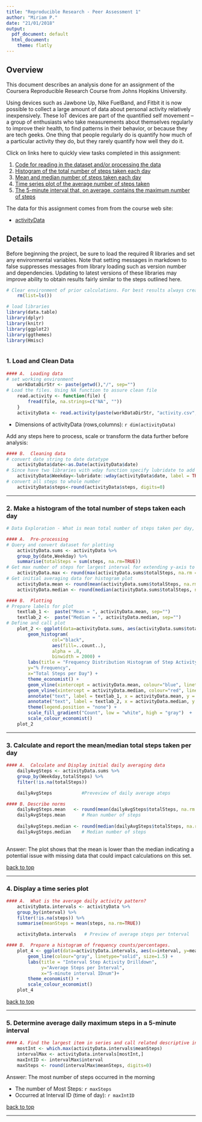 ---
title: "Reproducible Research - Peer Assessment 1"
author: "Miriam P."
date: "21/01/2018"
output:
  pdf_document: default
  html_document:
    theme: flatly
---

## <a name="top"></a>Overview

This document describes an analysis done for an assignment of the Coursera Reproducible Research Course from Johns Hopkins University. 

Using devices such as Jawbone Up, Nike FuelBand, and Fitbit it is now possible to collect a large amount of data about personal activity relatively inexpensively. These IoT devices are part of the quantified self movement – a group of enthusiasts who take measurements about themselves regularly to improve their health, to find patterns in their behavior, or because they are tech geeks. One thing that people regularly do is quantify how much of a particular activity they do, but they rarely quantify how well they do it. 

Click on links here to quickly view tasks completed in this assignment:

1.  [Code for reading in the dataset and/or processing the data](#point1) 
2.  [Histogram of the total number of steps taken each day](#point-2) 
3.  [Mean and median number of steps taken each day](#point-3) 
4.  [Time series plot of the average number of steps taken](#point-4) 
5.  [The 5-minute interval that, on average, contains the maximum number of steps](#point-5) 



The data for this assignment comes from from the course web site:

*   [activityData](https://d396qusza40orc.cloudfront.net/repdata%2Fdata%2Factivity.zip )

## Details

Before beginning the project, be sure to load the required R libraries and set any environmental variables. Note that setting messages in markdown to false 
suppresses messages from library loading such as version number and dependencies.
Updating to latest versions of these libraries may improve ability to obtain
results fairly similar to the steps outlined here.

```{r, echo=TRUE, results='hide', warning=FALSE, error=FALSE, message=FALSE, warning=FALSE}
# Clear environment of prior calculations. For best results always create/use an R project to run this.
    rm(list=ls())
```

```{r, collapse=FALSE, echo=TRUE, results='markup', error=FALSE, message=FALSE, warning=FALSE}
# load libraries
library(data.table)
library(dplyr)
library(knitr)
library(ggplot2)
library(ggthemes)
library(Hmisc)



```

### <a name="point1"></a>1.    Load and Clean Data


```{r, collapse=FALSE, echo=TRUE, results='markup', error=FALSE, message=FALSE, warning=FALSE}
#### A.  Loading data
# set working environment
    workDataDirStr <- paste(getwd(),"/", sep="")
# Load the files. Using NA function to assure clean file
    read.activity <- function(file) {
        fread(file, na.strings=c("NA", ""))
    } 
    activityData <- read.activity(paste(workDataDirStr, "activity.csv", sep=""))
```

*   Dimensions of activityData (rows,columns): `r dim(activityData)`

Add any steps here to process, scale or transform the data further before analysis:

```{r message=FALSE, warning=FALSE}
#### B.  Cleaning data
# convert date string to date datatype
    activityData$date<-as.Date(activityData$date)
# Since have two libraries with wday function specify lubridate to add Weekday
    activityData$Weekday<-lubridate::wday(activityData$date, label = TRUE, abbr = FALSE)
# convert all steps to whole number
    activityData$steps<-round(activityData$steps, digits=0)
```

 
-----

### <a name="point-2"></a>2. Make a histogram of the total number of steps taken each day

```{r, collapse=FALSE, echo=TRUE, results='markup', error=FALSE, message=FALSE, warning=FALSE}
# Data Exploration - What is mean total number of steps taken per day, per weekday, per interval?

#### A.  Pre-processing
# Query and convert dataset for plotting
    activityData.sums <- activityData %>%
    group_by(date,Weekday) %>%
    summarise(totalSteps = sum(steps, na.rm=TRUE))
# Get max number of steps for largest interval for extending y-axis to fit labels.
    activityData.max <- round(max(activityData.sums$totalSteps, na.rm = TRUE),digits=0)
# Get initial averaging data for histogram plot
    activityData.mean <- round(mean(activityData.sums$totalSteps, na.rm = TRUE),digits=0)
    activityData.median <- round(median(activityData.sums$totalSteps, na.rm = TRUE),digits=0)
```

```{r, error=FALSE, message=FALSE, warning=FALSE}
#### B.  Plotting
# Prepare labels for plot 
    textlab_1 <-  paste("Mean = ", activityData.mean, sep="")
    textlab_2 <-  paste("Median = ", activityData.median, sep="")
# Define and call plot
    plot_2 <- ggplot(data=activityData.sums, aes(activityData.sums$totalSteps)) + 
        geom_histogram(
                 col="black", 
                 aes(fill=..count..),
                 alpha = .8,
                 binwidth = 2000) +
        labs(title = "Frequency Distribution Histogram of Step Activity",
        y="% Frequency",
        x="Total Steps per Day") +
        theme_economist() +
        geom_vline(xintercept = activityData.mean, colour="blue", linetype = "solid") +
        geom_vline(xintercept = activityData.median, colour="red", linetype = "longdash") +
        annotate("text", label = textlab_1, x = activityData.mean, y = 15, size = 5, colour = "blue") +
        annotate("text", label = textlab_2, x = activityData.median, y = 13, size = 5, colour = "red") +
        theme(legend.position = "none") + 
        scale_fill_gradient("Count", low = "white", high = "gray")  +
        scale_colour_economist()
    plot_2

```
 

 
-----

### <a name="point-3"></a>3. Calculate and report the mean/median total steps taken per day

```{r}
#### A.  Calculate and Display initial daily averaging data
    dailyAvgSteps <- activityData.sums %>%
    group_by(Weekday,totalSteps) %>%
    filter(!is.na(totalSteps))

    dailyAvgSteps           #Preveview of daily average ateps

#### B. Describe norms          
    dailyAvgSteps.mean   <- round(mean(dailyAvgSteps$totalSteps, na.rm = TRUE), digits=0)
    dailyAvgSteps.mean      # Mean number of steps
    
    dailyAvgSteps.median <- round(median(dailyAvgSteps$totalSteps, na.rm = TRUE), digits=0)
    dailyAvgSteps.median    # Median number of steps
   
```

Answer: The plot shows that the mean is lower than the median indicating a
potential issue with missing data that could impact calculations on this set.

 [back to top](#top)
 
-----

### <a name="point-4"></a>4. Display a time series plot

```{r, collapse=FALSE, echo=TRUE, results='markup', error=FALSE, message=FALSE, warning=FALSE}
#### A.  What is the average daily activity pattern?
    activityData.intervals <- activityData %>%
    group_by(interval) %>%
    filter(!is.na(steps)) %>%
    summarise(meanSteps = mean(steps, na.rm=TRUE))

    activityData.intervals   # Preview of average steps per tnterval
```

```{r}
#### B.  Prepare a histogram of frequency counts/percentages.
    plot_4 <- ggplot(data=activityData.intervals, aes(x=interval, y=meanSteps)) +
        geom_line(colour="gray", linetype="solid", size=1.5) + 
        labs(title = "Interval Step Activity Drilldown",
             y="Average Steps per Interval",
             x="5-minute interval IDnum")+
        theme_economist() +
        scale_colour_economist()
    plot_4
```
 
 [back to top](#top) 
 
-----

###  <a name="point-5"></a>5. Determine average daily maximum steps in a 5-minute interval
```{r}
#### A. Find the largest item in series and call related descriptive informat
    mostInt <- which.max(activityData.intervals$meanSteps)
    intervalMax <- activityData.intervals[mostInt,]
    maxIntID <- intervalMax$interval
    maxSteps <- round(intervalMax$meanSteps, digits=0)
```
Answer: The most number of steps occurred in the morning

*   The number of Most Steps: `r maxSteps`
*   Occurred at Interval ID (time of day): `r maxIntID`

 [back to top](#top) 
 
-----
